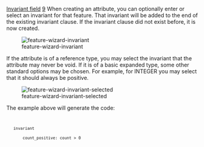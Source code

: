 [[Property:title|Invariant field]]
[[Property:weight|9]]
When creating an attribute, you can optionally enter or select an invariant for that feature. That invariant will be added to the end of the existing invariant clause. If the invariant clause did not exist before, it is now created.
<div>  [[Image:feature-wizard-invariant]]  </div>
If the attribute is of a reference type, you may select the invariant that the attribute may never be void. If it is of a basic expanded type, some other standard options may be chosen. For example, for <eiffel>INTEGER</eiffel> you may select that it should always be positive. 
<div>  [[Image:feature-wizard-invariant-selected]]  </div>
The example above will generate the code:
<code>
	invariant
		count_positive: count > 0
</code>




